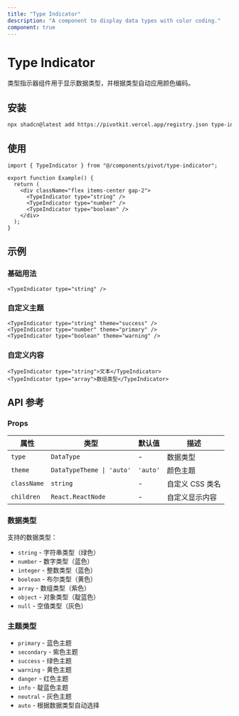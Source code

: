 ```yaml
---
title: "Type Indicator"
description: "A component to display data types with color coding."
component: true
---
```


# Type Indicator

类型指示器组件用于显示数据类型，并根据类型自动应用颜色编码。

<ComponentPreview name="type-indicator-demo" />

## 安装

```bash
npx shadcn@latest add https://pivotkit.vercel.app/registry.json type-indicator
```

## 使用

```tsx
import { TypeIndicator } from "@/components/pivot/type-indicator";

export function Example() {
  return (
    <div className="flex items-center gap-2">
      <TypeIndicator type="string" />
      <TypeIndicator type="number" />
      <TypeIndicator type="boolean" />
    </div>
  );
}
```

## 示例

### 基础用法

```tsx
<TypeIndicator type="string" />
```

### 自定义主题

```tsx
<TypeIndicator type="string" theme="success" />
<TypeIndicator type="number" theme="primary" />
<TypeIndicator type="boolean" theme="warning" />
```

### 自定义内容

```tsx
<TypeIndicator type="string">文本</TypeIndicator>
<TypeIndicator type="array">数组类型</TypeIndicator>
```

## API 参考

### Props

| 属性        | 类型                      | 默认值   | 描述            |
| ----------- | ------------------------- | -------- | --------------- |
| `type`      | `DataType`                | -        | 数据类型        |
| `theme`     | `DataTypeTheme \| 'auto'` | `'auto'` | 颜色主题        |
| `className` | `string`                  | -        | 自定义 CSS 类名 |
| `children`  | `React.ReactNode`         | -        | 自定义显示内容  |

### 数据类型

支持的数据类型：

- `string` - 字符串类型（绿色）
- `number` - 数字类型（蓝色）
- `integer` - 整数类型（蓝色）
- `boolean` - 布尔类型（黄色）
- `array` - 数组类型（紫色）
- `object` - 对象类型（靛蓝色）
- `null` - 空值类型（灰色）

### 主题类型

- `primary` - 蓝色主题
- `secondary` - 紫色主题
- `success` - 绿色主题
- `warning` - 黄色主题
- `danger` - 红色主题
- `info` - 靛蓝色主题
- `neutral` - 灰色主题
- `auto` - 根据数据类型自动选择
